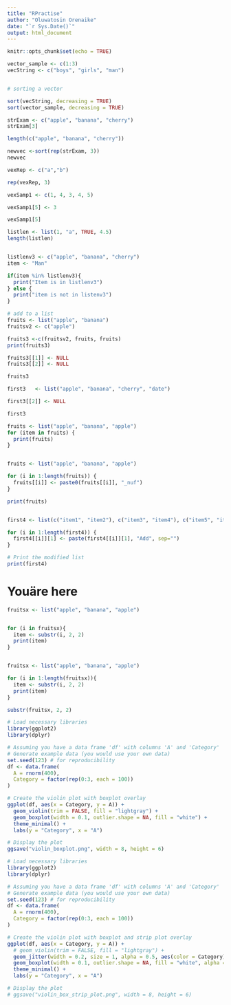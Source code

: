 ```yaml
---
title: "RPractise"
author: "Oluwatosin Orenaike"
date: "`r Sys.Date()`"
output: html_document
---
```


```r
knitr::opts_chunk$set(echo = TRUE)
```

```r
vector_sample <- c(1:3)
vecString <- c("boys", "girls", "man")


# sorting a vector

sort(vecString, decreasing = TRUE)
sort(vector_sample, decreasing = TRUE)

strExam <- c("apple", "banana", "cherry")
strExam[3]

length(c("apple", "banana", "cherry"))

newvec <-sort(rep(strExam, 3))
newvec

vexRep <- c("a","b")

rep(vexRep, 3)
```
```r
vexSamp1 <- c(1, 4, 3, 4, 5)

vexSamp1[5] <- 3

vexSamp1[5]

listlen <- list(1, "a", TRUE, 4.5)
length(listlen)


listlenv3 <- c("apple", "banana", "cherry")
item <- "Man"

if(item %in% listlenv3){
  print("Item is in listlenv3")
} else {
  print("item is not in listenv3")
}

# add to a list
fruits <- list("apple", "banana")
fruitsv2 <- c("apple")

fruits3 <-c(fruitsv2, fruits, fruits)
print(fruits3)

fruits3[[1]] <- NULL
fruits3[[2]] <- NULL

fruits3

first3   <- list("apple", "banana", "cherry", "date")

first3[[2]] <- NULL

first3
```
```r

fruits <- list("apple", "banana", "apple")
for (item in fruits) {
  print(fruits)
}


fruits <- list("apple", "banana", "apple")

for (i in 1:length(fruits)) {
  fruits[[i]] <- paste0(fruits[[i]], "_nuf")
}

print(fruits)



```
```r

first4 <- list(c("item1", "item2"), c("item3", "item4"), c("item5", "item6"))

for (i in 1:length(first4)) {
  first4[[i]][1] <- paste(first4[[i]][1], "Add", sep="")
}

# Print the modified list
print(first4)

```


# Youäre here
```r

fruitsx <- list("apple", "banana", "apple")


for (i in fruitsx){
  item <- substr(i, 2, 2)
  print(item)
}


fruitsx <- list("apple", "banana", "apple")

for (i in 1:length(fruitsx)){
  item <- substr(i, 2, 2)
  print(item)
}


```


```r
substr(fruitsx, 2, 2)
```
```r
# Load necessary libraries
library(ggplot2)
library(dplyr)

# Assuming you have a data frame 'df' with columns 'A' and 'Category'
# Generate example data (you would use your own data)
set.seed(123) # for reproducibility
df <- data.frame(
  A = rnorm(400),
  Category = factor(rep(0:3, each = 100))
)

# Create the violin plot with boxplot overlay
ggplot(df, aes(x = Category, y = A)) +
  geom_violin(trim = FALSE, fill = "lightgray") +
  geom_boxplot(width = 0.1, outlier.shape = NA, fill = "white") +
  theme_minimal() +
  labs(y = "Category", x = "A")

# Display the plot
ggsave("violin_boxplot.png", width = 8, height = 6)

```
```r
# Load necessary libraries
library(ggplot2)
library(dplyr)

# Assuming you have a data frame 'df' with columns 'A' and 'Category'
# Generate example data (you would use your own data)
set.seed(123) # for reproducibility
df <- data.frame(
  A = rnorm(400),
  Category = factor(rep(0:3, each = 100))
)

# Create the violin plot with boxplot and strip plot overlay
ggplot(df, aes(x = Category, y = A)) +
  # geom_violin(trim = FALSE, fill = "lightgray") +
  geom_jitter(width = 0.2, size = 1, alpha = 0.5, aes(color = Category)) +
  geom_boxplot(width = 0.1, outlier.shape = NA, fill = "white", alpha = 0, aes(color = Category)) +
  theme_minimal() +
  labs(y = "Category", x = "A")

# Display the plot           
# ggsave("violin_box_strip_plot.png", width = 8, height = 6)

```

